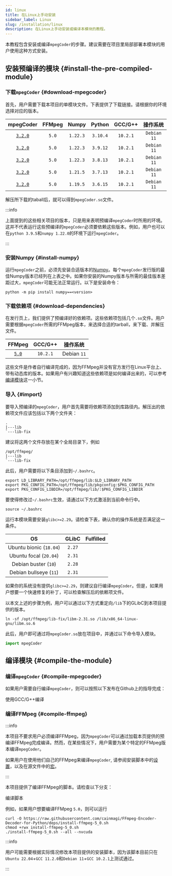 ```yaml
---
id: linux
title: 在Linux上手动安装
sidebar_label: Linux
slug: /installation/linux
description: 在Linux上手动安装或编译本模块的教程。
---
```



本教程包含安装或编译`mpegCoder`的步骤。建议需要在项目里局部部署本模块的用户使用这种方式安装。

## 安装预编译的模块 {#install-the-pre-compiled-module}

### 下载`mpegCoder` {#download-mpegcoder}

首先，用户需要下载本项目的单模块文件。下表提供了下载链接。请根据你的环境选择对应的版本。

| mpegCoder | FFMpeg | Numpy | Python | GCC/G++ | 操作系统 |
| :-----: | :-----: | :-----: | :-----: | :-----: | :-----: |
| [`3.2.0`<InlineIcon icon={mdiDownloadBox}/>][download-3-2-0-py310] | `5.0` | `1.22.3` | `3.10.4` | `10.2.1` | `Debian 11` |
| [`3.2.0`<InlineIcon icon={mdiDownloadBox}/>][download-3-2-0-py39]  | `5.0` | `1.22.3` | `3.9.12` | `10.2.1` | `Debian 11` |
| [`3.2.0`<InlineIcon icon={mdiDownloadBox}/>][download-3-2-0-py38]  | `5.0` | `1.22.3` | `3.8.13` | `10.2.1` | `Debian 11` |
| [`3.2.0`<InlineIcon icon={mdiDownloadBox}/>][download-3-2-0-py37]  | `5.0` | `1.21.5` | `3.7.13` | `10.2.1` | `Debian 11` |
| [`3.2.0`<InlineIcon icon={mdiDownloadBox}/>][download-3-2-0-py36]  | `5.0` | `1.19.5` | `3.6.15` | `10.2.1` | `Debian 11` |

解压所下载的taball后，就可以得到`mpegCoder.so`文件。

:::info

上面提到的这些相关项目的版本，只是用来表明预编译`mpegCoder`时所用的环境。这并不代表运行这些预编译的`mpegCoder`必须要依赖这些版本。例如，用户也可以在`python 3.9.5`和`numpy 1.22.0`的环境下运行`mpegCoder`。

:::

### 安装Numpy {#install-numpy}

运行`mpegCoder`之前，必须先安装合适版本的[Numpy<IconExternalLink/>][link-numpy]。每个`mpegCoder`发行版的最佳Numpy版本已经列在上表之中。如果你安装的Numpy版本与所需的最佳版本差距过大，`mpegCoder`可能无法正常运行。以下是安装命令：

```shell
python -m pip install numpy==<version>
```

### 下载依赖项 {#download-dependencies}

在发行页上，我们提供了预编译好的依赖项。这些依赖项包括几个`.so`文件。用户需要根据`mpegCoder`所需的FFMpeg版本，来选择合适的tarball，来下载、并解压文件。

| FFMpeg | GCC/G++ | 操作系统 |
| :-----: | :-----: | :-----: |
| [`5.0`<InlineIcon icon={mdiDownloadBox}/>][download-ff-5-0] | `10.2.1` | Debian `11` |

这些文件是作者自行编译完成的，因为FFMpeg并没有官方发行在Linux平台上、带有动态库的版本。如果用户有兴趣知道这些依赖项是如何编译出来的，可以参考[编译模块](#compile-the-module)这一小节。

### 导入 {#import}

要导入预编译的`mpegCoder`，用户首先需要将依赖项添加到库路径内。解压出的依赖项文件应该包括以下两个文件夹：

```shell
.
|---lib
`---lib-fix
```

建议将这两个文件存放在某个全局目录下，例如

```shell
/opt/ffmpeg/
|---lib
`---lib-fix
```

此后，用户需要将以下条目添加到`~/.bashrc`。

```shell
export LD_LIBRARY_PATH=/opt/ffmpeg/lib:$LD_LIBRARY_PATH
export PKG_CONFIG_PATH=/opt/ffmpeg/lib/pkgconfig:$PKG_CONFIG_PATH
export PKG_CONFIG_LIBDIR=/opt/ffmpeg/lib/:$PKG_CONFIG_LIBDIR
```

要使得修改过`~/.bashrc`生效，请通过以下方式激活到当前命令行中。

```shell
source ~/.bashrc
```

运行本模块需要安装`glibc>=2.29`。请检查下表，确认你的操作系统是否满足这一条件。

| OS | GLibC | Fulfilled |
| :-----: | :-----: | :-----: |
| Ubuntu bionic (`18.04`) | `2.27` | <InlineIcon icon={vsiCloseIcon}/> |
| Ubuntu focal (`20.04`) | `2.31` | <InlineIcon icon={vsiCheckIcon}/> |
| Debian buster (`10`) | `2.28` | <InlineIcon icon={vsiCloseIcon}/> |
| Debian bullseye (`11`) | `2.31` | <InlineIcon icon={vsiCheckIcon}/> |

如果你的系统没有提供`glibc>=2.29`，则建议自行编译`mpegCoder`。但是，如果用户想要一个快速修复的补丁，可以检查解压后的依赖项文件。

以本文上述的步骤为例，用户可以通过以下方式重定向`/lib`下的GLibC到本项目提供的版本。

```shell
ln -sf /opt/ffmpeg/lib-fix/libm-2.31.so /lib/x86_64-linux-gnu/libm.so.6
```

此后，用户即可通过将`mpegCoder.so`放在项目中，并通过以下命令导入模块。

```python
import mpegCoder
```

## 编译模块 {#compile-the-module}

### 编译`mpegCoder` {#compile-mpegcoder}

如果用户需要自行编译`mpegCoder`，则可以按照以下发布在Github上的指导完成：

<p>
  <DarkButton to="https://github.com/cainmagi/FFmpeg-Encoder-Decoder-for-Python/blob/master-linux/README.md" icon={vsiDebugAlt}>
    使用GCC/G++编译
  </DarkButton>
</p>

### 编译FFMpeg {#compile-ffmpeg}

:::info

本项目不要求用户必须编译FFMpeg，因为`mpegCoder`可以通过加载本页提供的预编译FFMpeg完成编译。然而，在某些情况下，用户需要为某个特定的FFMpeg版本编译`mpegCoder`。

如果用户在使用他们自己的FFMpeg来编译`mpegCoder`, 请参阅安装脚本中的[设置<IconExternalLink/>][code-config]，以及在源文件中的[宏<IconExternalLink/>][code-macros]。

:::

本项目提供了编译FFMpeg的脚本。请检查以下分支：

<p>
  <DarkButton to="https://github.com/cainmagi/FFmpeg-Encoder-Decoder-for-Python/tree/deps" icon={octMarkGithub16}>
    编译脚本
  </DarkButton>
</p>

例如，如果用户想要编译FFMpeg `5.0`，则可以运行

```shell
curl -O https://raw.githubusercontent.com/cainmagi/FFmpeg-Encoder-Decoder-for-Python/deps/install-ffmpeg-5_0.sh
chmod +rwx install-ffmpeg-5_0.sh
./install-ffmpeg-5_0.sh --all --nvcuda
```

:::info

用户可能需要根据实际情况修改本项目提供的安装脚本，因为该脚本目前只在`Ubuntu 22.04`+`GCC 11.2.0`和`Debian 11`+`GCC 10.2.1`上测试通过。

:::

[download-3-2-0-py310]:https://github.com/cainmagi/FFmpeg-Encoder-Decoder-for-Python/releases/download/3.2.0-linux/mpegCoder_3_2_0_Linux_py310.tar.xz
[download-3-2-0-py39]:https://github.com/cainmagi/FFmpeg-Encoder-Decoder-for-Python/releases/download/3.2.0-linux/mpegCoder_3_2_0_Linux_py39.tar.xz
[download-3-2-0-py38]:https://github.com/cainmagi/FFmpeg-Encoder-Decoder-for-Python/releases/download/3.2.0-linux/mpegCoder_3_2_0_Linux_py38.tar.xz
[download-3-2-0-py37]:https://github.com/cainmagi/FFmpeg-Encoder-Decoder-for-Python/releases/download/3.2.0-linux/mpegCoder_3_2_0_Linux_py37.tar.xz
[download-3-2-0-py36]:https://github.com/cainmagi/FFmpeg-Encoder-Decoder-for-Python/releases/download/3.2.0-linux/mpegCoder_3_2_0_Linux_py36.tar.xz
[download-ff-5-0]:https://github.com/cainmagi/FFmpeg-Encoder-Decoder-for-Python/releases/download/deps-3.2.0/so-linux-ffmpeg_5_0.tar.xz
[code-config]:https://github.com/cainmagi/FFmpeg-Encoder-Decoder-for-Python/blob/master-linux/setup.py#L34
[code-macros]:https://github.com/cainmagi/FFmpeg-Encoder-Decoder-for-Python/blob/master-linux/MpegCoder/MpegBase.h#L11
[link-numpy]:https://numpy.org "Numpy"
